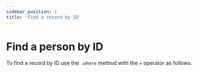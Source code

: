 ```yaml
---
sidebar_position: 1
title: 'Find a record by ID'
---
```


# Find a person by ID

To find a record by ID use the `.where` method with the `=` operator as follows.


<Playground ts={createExample(exampleFindById)} />
